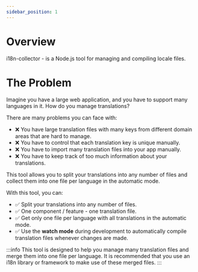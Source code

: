 ```yaml
---
sidebar_position: 1
---
```


# Overview

i18n-collector - is a Node.js tool for managing and compiling locale files.

# The Problem

Imagine you have a large web application,
and you have to support many languages in it. How do you manage translations?

There are many problems you can face with:

- ❌ You have large translation files with many keys from different domain areas that are hard to manage.
- ❌ You have to control that each translation key is unique manually.
- ❌ You have to import many translation files into your app manually.
- ❌ You have to keep track of too much information about your translations.

This tool allows you to split your translations into any number of files and collect them into one file per language in the automatic mode.

With this tool, you can:

- ✅ Split your translations into any number of files.
- ✅ One component / feature - one translation file.
- ✅ Get only one file per language with all translations in the automatic mode.
- ✅ Use the **watch mode** during development to automatically compile translation files whenever changes are made.

:::info
This tool is designed to help you manage many translation files and merge them into one file per language. It is recommended that you use an i18n library or framework to make use of these merged files.
:::
